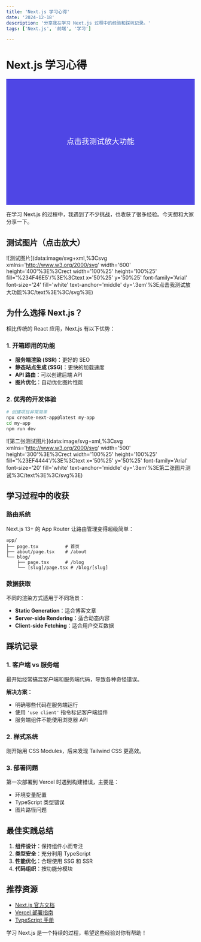 ```yaml
---
title: 'Next.js 学习心得'
date: '2024-12-18'
description: '分享我在学习 Next.js 过程中的经验和踩坑记录。'
tags: ['Next.js', '前端', '学习']

---
```


# Next.js 学习心得
<img src="data:image/svg+xml,%3Csvg xmlns='http://www.w3.org/2000/svg' width='600' height='400'%3E%3Crect width='100%25' height='100%25' fill='%234F46E5'/%3E%3Ctext x='50%25' y='50%25' font-family='Arial' font-size='24' fill='white' text-anchor='middle' dy='.3em'%3E点击我测试放大功能%3C/text%3E%3C/svg%3E" alt="测试图片" />

在学习 Next.js 的过程中，我遇到了不少挑战，也收获了很多经验。今天想和大家分享一下。

## 测试图片（点击放大）

![测试图片](data:image/svg+xml,%3Csvg xmlns='http://www.w3.org/2000/svg' width='600' height='400'%3E%3Crect width='100%25' height='100%25' fill='%234F46E5'/%3E%3Ctext x='50%25' y='50%25' font-family='Arial' font-size='24' fill='white' text-anchor='middle' dy='.3em'%3E点击我测试放大功能%3C/text%3E%3C/svg%3E)

## 为什么选择 Next.js？

相比传统的 React 应用，Next.js 有以下优势：

### 1. 开箱即用的功能

- **服务端渲染 (SSR)**：更好的 SEO
- **静态站点生成 (SSG)**：更快的加载速度
- **API 路由**：可以创建后端 API
- **图片优化**：自动优化图片性能

### 2. 优秀的开发体验

```bash
# 创建项目非常简单
npx create-next-app@latest my-app
cd my-app
npm run dev
```

![第二张测试图片](data:image/svg+xml,%3Csvg xmlns='http://www.w3.org/2000/svg' width='500' height='300'%3E%3Crect width='100%25' height='100%25' fill='%23EF4444'/%3E%3Ctext x='50%25' y='50%25' font-family='Arial' font-size='20' fill='white' text-anchor='middle' dy='.3em'%3E第二张图片测试%3C/text%3E%3C/svg%3E)

## 学习过程中的收获

### 路由系统

Next.js 13+ 的 App Router 让路由管理变得超级简单：

```
app/
├── page.tsx          # 首页
├── about/page.tsx    # /about
└── blog/
    ├── page.tsx      # /blog
    └── [slug]/page.tsx # /blog/[slug]
```

### 数据获取

不同的渲染方式适用于不同场景：

- **Static Generation**：适合博客文章
- **Server-side Rendering**：适合动态内容
- **Client-side Fetching**：适合用户交互数据

## 踩坑记录

### 1. 客户端 vs 服务端

最开始经常搞混客户端和服务端代码，导致各种奇怪错误。

**解决方案：**

- 明确哪些代码在服务端运行
- 使用 `'use client'` 指令标记客户端组件
- 服务端组件不能使用浏览器 API

### 2. 样式系统

刚开始用 CSS Modules，后来发现 Tailwind CSS 更高效。

### 3. 部署问题

第一次部署到 Vercel 时遇到构建错误，主要是：

- 环境变量配置
- TypeScript 类型错误
- 图片路径问题

## 最佳实践总结

1. **组件设计**：保持组件小而专注
2. **类型安全**：充分利用 TypeScript
3. **性能优化**：合理使用 SSG 和 SSR
4. **代码组织**：按功能分模块

## 推荐资源

- [Next.js 官方文档](https://nextjs.org/docs)
- [Vercel 部署指南](https://vercel.com/guides)
- [TypeScript 手册](https://www.typescriptlang.org/docs/)

学习 Next.js 是一个持续的过程，希望这些经验对你有帮助！